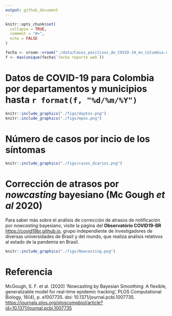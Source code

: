 ```yaml
---
output: github_document
---
```


<!-- README.md is generated from README.Rmd. Please edit that file -->

```r
knitr::opts_chunk$set(
  collapse = TRUE,
  comment = "#>",
  echo = FALSE
)
```


<!-- badges: start -->
<!-- badges: end -->

```r


fecha <- vroom::vroom("./data/Casos_positivos_de_COVID-19_en_Colombia.csv", col_select = "fecha reporte web")
f <- max(unique(fecha$`fecha reporte web`))

```

# Datos de COVID-19 para Colombia por departamentos y municipios hasta `r format(f, "%d/%m/%Y")`

```r
knitr::include_graphics("./figs/deptos.png")
knitr::include_graphics("./figs/mpos.png")
```

# Número de casos por incio de los síntomas

```r
knitr::include_graphics("./figs/casos_diarios.png")
```



# Corrección de atrasos por _nowcasting_ bayesiano (Mc Gough _et al_ 2020)

Para saber más sobre el análisis de corrección de atrasos de notificación por _nowcasting_ bayesiano, visite la página del __Observatório COVID19-BR__ [https://covid19br.github.io](https://covid19.br.github.io), grupo independiente de investigadores de diversas universidades de Brasil y del mundo, que realiza análisis relativos al estado de la pandemia en Brasil. 


```r
knitr::include_graphics("./figs/Nowcasting.png")
```

# Referencia

McGough, S. F. et al. (2020) ‘Nowcasting by Bayesian Smoothing: A flexible, generalizable model for real-time epidemic tracking’, PLOS Computational Biology, 16(4), p. e1007735. doi: 10.1371/journal.pcbi.1007735. [https://journals.plos.org/ploscompbiol/article?id=10.1371/journal.pcbi.1007735](https://journals.plos.org/ploscompbiol/article?id=10.1371/journal.pcbi.1007735)
